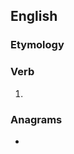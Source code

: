 ==English==

===Etymology===
{{suffix|en|offer|est}}

===Verb===
{{head|en|verb form}}

# {{en-archaic second-person singular of|offer}}

===Anagrams===
* {{anagrams|en|a=eefforst|forfetes}}
